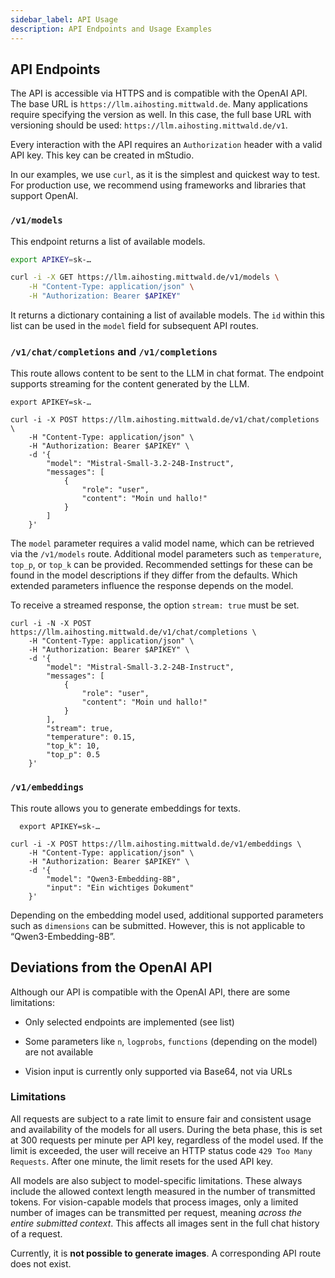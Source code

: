 ```yaml
---
sidebar_label: API Usage
description: API Endpoints and Usage Examples
---
```


## API Endpoints

The API is accessible via HTTPS and is compatible with the OpenAI API. The base URL is `https://llm.aihosting.mittwald.de`. Many applications require specifying the version as well. In this case, the full base URL with versioning should be used: `https://llm.aihosting.mittwald.de/v1`.

Every interaction with the API requires an `Authorization` header with a valid API key. This key can be created in mStudio.

In our examples, we use `curl`, as it is the simplest and quickest way to test. For production use, we recommend using frameworks and libraries that support OpenAI.

### `/v1/models`

This endpoint returns a list of available models.

```sh
export APIKEY=sk-…

curl -i -X GET https://llm.aihosting.mittwald.de/v1/models \
    -H "Content-Type: application/json" \
    -H "Authorization: Bearer $APIKEY"
```

It returns a dictionary containing a list of available models. The `id` within this list can be used in the `model` field for subsequent API routes.

### `/v1/chat/completions` and `/v1/completions`

This route allows content to be sent to the LLM in chat format. The endpoint supports streaming for the content generated by the LLM.

```
export APIKEY=sk-…

curl -i -X POST https://llm.aihosting.mittwald.de/v1/chat/completions \
    -H "Content-Type: application/json" \
    -H "Authorization: Bearer $APIKEY" \
    -d '{ 
        "model": "Mistral-Small-3.2-24B-Instruct",
        "messages": [
            {
                "role": "user",
                "content": "Moin und hallo!"
            }
        ]
    }'

```
The `model` parameter requires a valid model name, which can be retrieved via the `/v1/models` route. Additional model parameters such as `temperature`, `top_p`, or `top_k` can be provided. Recommended settings for these can be found in the model descriptions if they differ from the defaults. Which extended parameters influence the response depends on the model.

To receive a streamed response, the option `stream: true` must be set.

```
curl -i -N -X POST https://llm.aihosting.mittwald.de/v1/chat/completions \
    -H "Content-Type: application/json" \
    -H "Authorization: Bearer $APIKEY" \
    -d '{ 
        "model": "Mistral-Small-3.2-24B-Instruct",
        "messages": [
            {
                "role": "user",
                "content": "Moin und hallo!"
            }
        ],
        "stream": true,
        "temperature": 0.15,
        "top_k": 10,
        "top_p": 0.5
    }'
```

### `/v1/embeddings`

This route allows you to generate embeddings for texts.

```
  export APIKEY=sk-…

curl -i -X POST https://llm.aihosting.mittwald.de/v1/embeddings \
    -H "Content-Type: application/json" \
    -H "Authorization: Bearer $APIKEY" \
    -d '{ 
        "model": "Qwen3-Embedding-8B",
        "input": "Ein wichtiges Dokument"
    }'
```

Depending on the embedding model used, additional supported parameters such as `dimensions` can be submitted. However, this is not applicable to “Qwen3-Embedding-8B”.

## Deviations from the OpenAI API

Although our API is compatible with the OpenAI API, there are some limitations:

-   Only selected endpoints are implemented (see list)
    
-   Some parameters like `n`, `logprobs`, `functions` (depending on the model) are not available
    
-   Vision input is currently only supported via Base64, not via URLs
    

### Limitations

All requests are subject to a rate limit to ensure fair and consistent usage and availability of the models for all users. During the beta phase, this is set at 300 requests per minute per API key, regardless of the model used. If the limit is exceeded, the user will receive an HTTP status code `429 Too Many Requests`. After one minute, the limit resets for the used API key.

All models are also subject to model-specific limitations. These always include the allowed context length measured in the number of transmitted tokens. For vision-capable models that process images, only a limited number of images can be transmitted per request, meaning _across the entire submitted context_. This affects all images sent in the full chat history of a request.

Currently, it is **not possible to generate images**. A corresponding API route does not exist.



